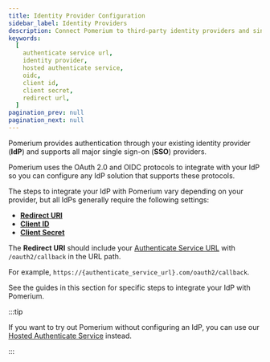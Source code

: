 ```yaml
---
title: Identity Provider Configuration
sidebar_label: Identity Providers
description: Connect Pomerium to third-party identity providers and single-sign-on services.
keywords:
  [
    authenticate service url,
    identity provider,
    hosted authenticate service,
    oidc,
    client id,
    client secret,
    redirect url,
  ]
pagination_prev: null
pagination_next: null
---
```



Pomerium provides authentication through your existing identity provider (**IdP**) and supports all major single sign-on (**SSO**) providers.

Pomerium uses the OAuth 2.0 and OIDC protocols to integrate with your IdP so you can configure any IdP solution that supports these protocols.

The steps to integrate your IdP with Pomerium vary depending on your provider, but all IdPs generally require the following settings:

- **[Redirect URI](https://www.oauth.com/oauth2-servers/redirect-uris/)**
- **[Client ID]**
- **[Client Secret]**

The **Redirect URI** should include your [Authenticate Service URL](/docs/reference/service-urls#authenticate-service-url) with `/oauth2/callback` in the URL path.

For example, `https://{authenticate_service_url}.com/oauth2/callback`.

See the guides in this section for specific steps to integrate your IdP with Pomerium.

:::tip

If you want to try out Pomerium without configuring an IdP, you can use our [Hosted Authenticate Service](/docs/capabilities/hosted-authenticate-service) instead.

:::


[client id]: /docs/reference/identity-provider-settings#identity-provider-client-id
[client secret]: /docs/reference/identity-provider-settings#identity-provider-client-secret
[environmental variables]: https://en.wikipedia.org/wiki/Environment_variable
[oauth2]: https://oauth.net/2/
[openid connect]: https://en.wikipedia.org/wiki/OpenID_Connect
